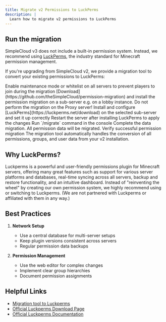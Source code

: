 ```yaml
---
title: Migrate v2 Permissions to LuckPerms
description: |
  Learn how to migrate v2 permissions to LuckPerms
---
```


## Run the migration

SimpleCloud v3 does not include a built-in permission system. Instead, we recommend using [LuckPerms](https://luckperms.net/download), the industry standard for Minecraft permission management.

If you're upgrading from SimpleCloud v2, we provide a migration tool to convert your existing permissions to LuckPerms:

<Steps>
  <Step>
    Enable maintenance mode or whitelist on all servers to prevent players to
    join during the migration
  </Step>
  <Step>
    [Download](https://github.com/theSimpleCloud/permission-migration) and
    install the permission migration on a sub-server e.g. on a lobby instance.
    Do not perform the migration on the Proxy server!
  </Step>
  <Step>
    Install and configure [LuckPerms](https://luckperms.net/download) on the
    selected sub-server and set it up correctly
  </Step>
  <Step>
    Restart the server after installing LuckPerms to apply the changes
  </Step>
  <Step>Run `/migrate` command in the console</Step>
  <Step>
    Complete the data migration. All permission data will be migrated. Verify
    successful permission migration
  </Step>
</Steps>

<Callout>
  The migration tool automatically handles the conversion of all permissions,
  groups, and user data from your v2 installation.
</Callout>

## Why LuckPerms?

Luckperms is a powerful and user-friendly permissions plugin for Minecraft servers, offering many great features such as support for various server platforms and databases, real-time syncing across all servers, backup and restore functionality, and an intuitive dashboard.
Instead of "reinventing the wheel" by creating our own permission system, we highly recommend using or switching to Luckperms. (We are not partnered with Luckperms or affiliated with them in any way.)

## Best Practices

1. **Network Setup**

   - Use a central database for multi-server setups
   - Keep plugin versions consistent across servers
   - Regular permission data backups

2. **Permission Management**
   - Use the web editor for complex changes
   - Implement clear group hierarchies
   - Document permission assignments

## Helpful Links

- [Migration tool to Luckperms](https://github.com/theSimpleCloud/permission-migration)
- [Official Luckperms Download Page](https://luckperms.net/download)
- [Official Luckperms Documentation](https://luckperms.net/wiki/Home)
